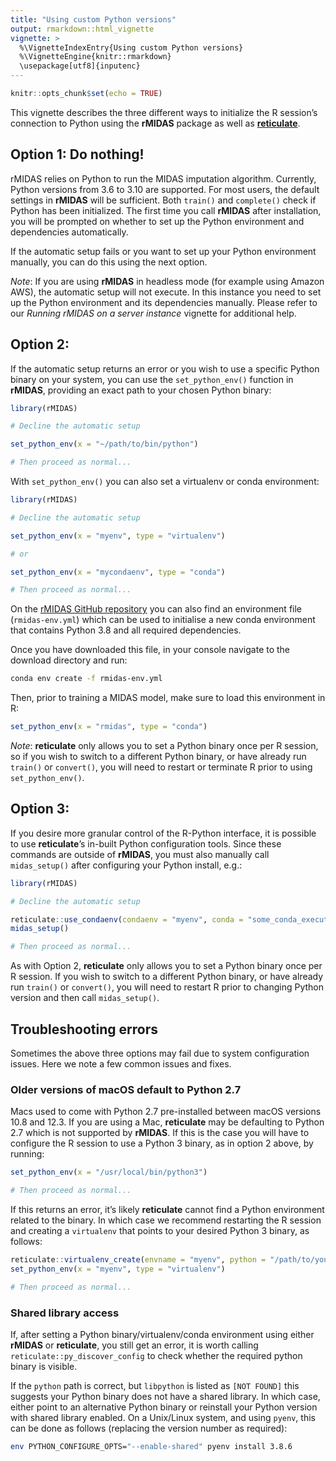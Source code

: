 ```yaml
---
title: "Using custom Python versions"
output: rmarkdown::html_vignette
vignette: >
  %\VignetteIndexEntry{Using custom Python versions}
  %\VignetteEngine{knitr::rmarkdown}
  \usepackage[utf8]{inputenc}
---
```


```r
knitr::opts_chunk$set(echo = TRUE)
```

This vignette describes the three different ways to initialize the R session's connection to Python using the **rMIDAS** package as well as [**reticulate**](https://github.com/rstudio/reticulate).

## Option 1: Do nothing!
 
rMIDAS relies on Python to run the MIDAS imputation algorithm. Currently, Python versions from 3.6 to 3.10 are supported. For most users, the default settings in **rMIDAS** will be sufficient. Both `train()` and `complete()` check if Python has been initialized. The first time you call **rMIDAS** after installation, you will be prompted on whether to set up the Python environment and dependencies automatically.

If the automatic setup fails or you want to set up your Python environment manually, you can do this using the next option.

*Note*: If you are using **rMIDAS** in headless mode (for example using Amazon AWS), the automatic setup will not execute. In this instance you need to set up the Python environment and its dependencies manually. Please refer to our *Running rMIDAS on a server instance* vignette for additional help.

## Option 2: 

If the automatic setup returns an error or you wish to use a specific Python binary on your system, you can use the `set_python_env()` function in **rMIDAS**, providing an exact path to your chosen Python binary:

```r

library(rMIDAS)

# Decline the automatic setup

set_python_env(x = "~/path/to/bin/python")

# Then proceed as normal...

```

With `set_python_env()` you can also set a virtualenv or conda environment:

```r

library(rMIDAS)

# Decline the automatic setup

set_python_env(x = "myenv", type = "virtualenv")

# or

set_python_env(x = "mycondaenv", type = "conda")

# Then proceed as normal...

```

On the [rMIDAS GitHub repository](https://github.com/MIDASverse/rMIDAS/) you can also find an environment file (`rmidas-env.yml`) which can be used to initialise a new conda environment that contains Python 3.8 and all required dependencies. 

Once you have downloaded this file, in your console navigate to the download directory and run:
```bash
conda env create -f rmidas-env.yml
```

Then, prior to training a MIDAS model, make sure to load this environment in R:
```r
set_python_env(x = "rmidas", type = "conda")
```

*Note*: **reticulate** only allows you to set a Python binary once per R session, so if you wish to switch to a different Python binary, or have already run `train()` or `convert()`, you will need to restart or terminate R prior to using `set_python_env()`.

## Option 3:

If you desire more granular control of the R-Python interface, it is possible to use **reticulate**'s in-built Python configuration tools. Since these commands are outside of **rMIDAS**, you must also manually call `midas_setup()` after configuring your Python install, e.g.:

```r

library(rMIDAS)

# Decline the automatic setup

reticulate::use_condaenv(condaenv = "myenv", conda = "some_conda_executable", required = FALSE)
midas_setup()

# Then proceed as normal...

```

As with Option 2, **reticulate** only allows you to set a Python binary once per R session. If you wish to switch to a different Python binary, or have already run `train()` or `convert()`, you will need to restart R prior to changing Python version and then call `midas_setup()`.

## Troubleshooting errors

Sometimes the above three options may fail due to system configuration issues. Here we note a few common issues and fixes.

### Older versions of macOS default to Python 2.7

Macs used to come with Python 2.7 pre-installed between macOS versions 10.8 and 12.3. If you are using a Mac, **reticulate** may be defaulting to Python 2.7 which is not supported by **rMIDAS**. If this is the case you will have to configure the R session to use a Python 3 binary, as in option 2 above, by running:

```r

set_python_env(x = "/usr/local/bin/python3")

# Then proceed as normal...
```

If this returns an error, it's likely **reticulate** cannot find a Python environment related to the binary. In which case we recommend restarting the R session and creating a `virtualenv` that points to your desired Python 3 binary, as follows:

```r

reticulate::virtualenv_create(envname = "myenv", python = "/path/to/your/python3/bin")
set_python_env(x = "myenv", type = "virtualenv")

# Then proceed as normal...

```

### Shared library access

If, after setting a Python binary/virtualenv/conda environment using either **rMIDAS** or **reticulate**, you still get an error, it is worth calling `reticulate::py_discover_config` to check whether the required python binary is visible.

If the `python` path is correct, but `libpython` is listed as `[NOT FOUND]` this suggests your Python binary does not have a shared library. In which case, either point to an alternative Python binary or reinstall your Python version with shared library enabled. On a Unix/Linux system, and using `pyenv`, this can be done as follows (replacing the version number as required):

```bash
env PYTHON_CONFIGURE_OPTS="--enable-shared" pyenv install 3.8.6
```
